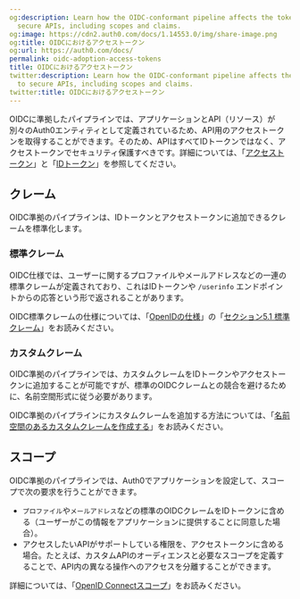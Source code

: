 ```yaml
---
og:description: Learn how the OIDC-conformant pipeline affects the tokens used to
  secure APIs, including scopes and claims.
og:image: https://cdn2.auth0.com/docs/1.14553.0/img/share-image.png
og:title: OIDCにおけるアクセストークン
og:url: https://auth0.com/docs/
permalink: oidc-adoption-access-tokens
title: OIDCにおけるアクセストークン
twitter:description: Learn how the OIDC-conformant pipeline affects the tokens used
  to secure APIs, including scopes and claims.
twitter:title: OIDCにおけるアクセストークン
---
```


OIDCに準拠したパイプラインでは、アプリケーションとAPI（リソース）が別々のAuth0エンティティとして定義されているため、API用のアクセストークンを取得することができます。そのため、APIはすべてIDトークンではなく、アクセストークンでセキュリティ保護すべきです。詳細については、「[アクセストークン](/security/tokens/access-tokens)」と「[IDトークン](/security/tokens/id-tokens)」を参照してください。

## クレーム

OIDC準拠のパイプラインは、IDトークンとアクセストークンに追加できるクレームを標準化します。

### 標準クレーム

OIDC仕様では、ユーザーに関するプロファイルやメールアドレスなどの[](https://openid.net/specs/openid-connect-core-1_0.html#StandardClaims)一連の標準クレームが​定義されており、これはIDトークンや `/userinfo` エンドポイントからの応答という形で​返されることがあります。

OIDC標準クレームの仕様については、「[OpenIDの仕様](https://openid.net)」の「[セクション5.1 標準クレーム](https://openid.net/specs/openid-connect-core-1_0.html#StandardClaims)」をお読みください。

### カスタムクレーム

OIDC準拠のパイプラインでは、カスタムクレームをIDトークンやアクセストークンに追加することが可能ですが、標準のOIDCクレームとの競合を避けるために、名前空間形式に従う必要があります。

OIDC準拠のパイプラインにカスタムクレームを追加する方法については、「[名前空間のあるカスタムクレームを作成する](/security/tokens/json-web-tokens/create-custom-claims)」をお読みください。

## スコープ

OIDC準拠のパイプラインでは、Auth0でアプリケーションを設定して、スコープで次の要求を行うことができます。

* `プロファイル`や`メールアドレス`などの標準のOIDCクレームをIDトークンに含める（ユーザーがこの情報をアプリケーションに提供することに同意した場合）。
* アクセスしたいAPIがサポートしている権限を、アクセストークンに含める場合。たとえば、カスタムAPIのオーディエンスと必要なスコープを定義することで、API内の異なる操作へのアクセスを分離することができます。

詳細については、「[OpenID Connectスコープ](/apis/scopes/openid-connect-scopes)」をお読みください。
